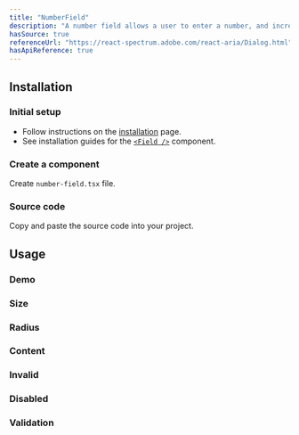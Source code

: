 ```yaml
---
title: "NumberField"
description: "A number field allows a user to enter a number, and increment or decrement the value using stepper buttons."
hasSource: true
referenceUrl: "https://react-spectrum.adobe.com/react-aria/Dialog.html"
hasApiReference: true
---
```


## Installation

<Steps>

### Initial setup

- Follow instructions on the [installation](/docs/overview/installation) page.
- See installation guides for the [`<Field />`](/docs/components/field) component.

### Create a component

Create `number-field.tsx` file.

### Source code

Copy and paste the source code into your project.

</Steps>

## Usage

### Demo

<ComponentPreview slug="numberField/demo" />

### Size

<ComponentPreview slug="numberField/size" />

### Radius

<ComponentPreview slug="numberField/radius" />

### Content

<ComponentPreview slug="numberField/content" />

### Invalid

<ComponentPreview slug="numberField/invalid" />

### Disabled

<ComponentPreview slug="numberField/disabled" />

### Validation

<ComponentPreview slug="numberField/validation" />
